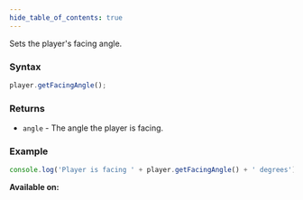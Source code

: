 ```yaml
---
hide_table_of_contents: true
---
```



Sets the player's facing angle.

### Syntax

```js
player.getFacingAngle();
```

### Returns

- `angle` - The angle the player is facing.

### Example

```js
console.log('Player is facing ' + player.getFacingAngle() + ' degrees');
```

**Available on:** <ClientTag /> <ServerTag />
